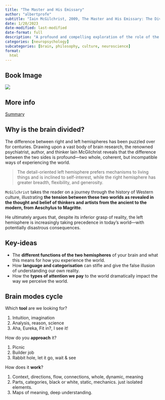 ```yaml
---
title: "The Master and His Emissary"
author: "albertprofe"
subtitle: "Iain McGilchrist, 2009, The Master and His Emissary: The Divided Brain and the Making of the Western World"
date: 1/20/2023
date-modified: last-modified
date-format: full
description: "A profound and compelling exploration of the role of the brain in shaping our civilization. Iain McGilchrist argues that the split between the two hemispheres of the brain has led to a host of cultural and philosophical issues, and offers a compelling vision for how we might heal this divide."
categories: [neuropsychology]
subcategories: [brain, philosophy, culture, neuroscience]
format:
  html
---
```


## Book Image

![](/books/themasterandhisemissary.jpg)

## More info

[Summary](https://wisewords.blog/book-summaries/master-his-emissary-book-summary/){.external}

## Why is the brain divided?

The difference between right and left hemispheres has been puzzled over for centuries. Drawing upon a vast body of brain research, the renowned psychiatrist, author, and thinker Iain McGilchrist reveals that the difference between the two sides is profound―two whole, coherent, but incompatible ways of experiencing the world.

> The detail-oriented left hemisphere prefers mechanisms to living things and is inclined to self-interest, while the right hemisphere has greater breadth, flexibility, and generosity.

`McGilchrist` takes the reader on a journey through the history of Western culture, illustrating **the tension between these two worlds as revealed in the thought and belief of thinkers and artists from the ancient to the modern, from Aeschylus to Magritte**.

He ultimately argues that, despite its inferior grasp of reality, the left hemisphere is increasingly taking precedence in today’s world―with potentially disastrous consequences.

## Key-ideas

- The **different functions of the two hemispheres** of your brain and what this means for how you experience the world.
- How **language and categorisation** can stifle and give the false illusion of understanding our own reality.
- How the **types of attention we pay** to the world dramatically impact the way we perceive the world.


## Brain modes cycle

Which **tool** are we looking for?

1. Intuition, imagination
2. Analysis, reason, science
3. Aha, Eureka, Fit in?, I see it!

How do you **approach** it?

1. Picnic
2. Builder job
3. Rabbit hole, let it go, wait & see

How does it **work**?

1. Context, directions, flow, connections, whole, dynamic, meaning
2. Parts, categories, black or white, static, mechanics. just isolated elements.
3. Maps of meaning, deep understanding. 

